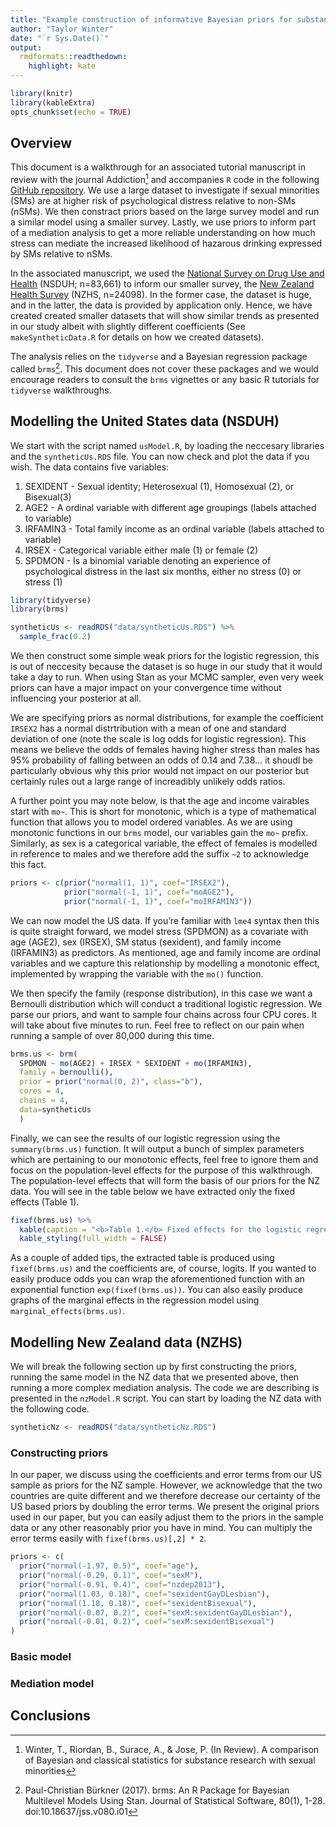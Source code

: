 ```yaml
---
title: "Example construction of informative Bayesian priors for substance research with minority groups"
author: "Taylor Winter"
date: "`r Sys.Date()`"
output:
  rmdformats::readthedown:
    highlight: kate
---
```


```r
library(knitr)
library(kableExtra)
opts_chunk$set(echo = TRUE)
```

## Overview

This document is a walkthrough for an associated tutorial manuscript in review with the journal Addiction[^1] and accompanies `R` code in the following [GitHub repository](https://github.com/haututu/bayesianPriorTutorial). We use a large dataset to investigate if sexual minorities (SMs) are at higher risk of psychological distress relative to non-SMs (nSMs). We then constract priors based on the large survey model and run a similar model using a smaller survey. Lastly, we use priors to inform part of a mediation analysis to get a more reliable understanding on how much stress can mediate the increased likelihood of hazarous drinking expressed by SMs relative to nSMs. 

In the associated manuscript, we used the [National Survey on Drug Use and Health](https://nsduhweb.rti.org/respweb/homepage.cfm) (NSDUH; n=83,661) to inform our smaller survey, the [New Zealand Health Survey](https://www.health.govt.nz/nz-health-statistics/national-collections-and-surveys/surveys/new-zealand-health-survey) (NZHS, n=24098). In the former case, the dataset is huge, and in the latter, the data is provided by application only. Hence, we have created created smaller datasets that will show similar trends as presented in our study albeit with slightly different coefficients (See `makeSyntheticData.R` for details on how we created datasets).

The analysis relies on the `tidyverse` and a Bayesian regression package called `brms`[^2]. This document does not cover these packages and we would encourage readers to consult the `brms` vignettes or any basic R tutorials for `tidyverse` walkthroughs.

[^1]: Winter, T., Riordan, B., Surace, A., & Jose, P. (In Review). A comparison of Bayesian and classical statistics for substance research with sexual minorities

[^2]: Paul-Christian Bürkner (2017). brms: An R Package for Bayesian Multilevel Models Using Stan. Journal of
  Statistical Software, 80(1), 1-28. doi:10.18637/jss.v080.i01

## Modelling the United States data (NSDUH)

We start with the script named `usModel.R`, by loading the neccesary libraries and the `syntheticUs.RDS` file. You can now check and plot the data if you wish. The data contains five variables:

1. SEXIDENT - Sexual identity; Heterosexual (1), Homosexual (2), or Bisexual(3)
2. AGE2 - A ordinal variable with different age groupings (labels attached to variable)
3. IRFAMIN3 - Total family income as an ordinal variable (labels attached to variable)
4. IRSEX - Categorical variable either male (1) or female (2)
5. SPDMON - Is a binomial variable denoting an experience of psychological distress in the last six months, either no stress (0) or stress (1)

```r
library(tidyverse)
library(brms)

syntheticUs <- readRDS("data/syntheticUs.RDS") %>%
  sample_frac(0.2)
```

We then construct some simple weak priors for the logistic regression, this is out of neccesity because the dataset is so huge in our study that it would take a day to run. When using Stan as your MCMC sampler, even very week priors can have a major impact on your convergence time without influencing your posterior at all.

We are specifying priors as normal distributions, for example the coefficient `IRSEX2` has a normal distrtribution with a mean of one and standard deviation of one (note the scale is log odds for logistic regression). This means we believe the odds of females having higher stress than males has 95% probability of falling between an odds of 0.14 and 7.38... it shoudl be particularly obvious why this prior would not impact on our posterior but certainly rules out a large range of increadibly unlikely odds ratios.

A further point you may note below, is that the age and income vairables start with `mo~`. This is short for monotonic, which is a type of mathematical function that allows you to model ordered variables. As we are using monotonic functions in our `brms` model, our variables gain the `mo~` prefix. Similarly, as sex is a categorical variable, the effect of females is modelled in reference to males and we therefore add the suffix `~2` to acknowledge this fact.


```r
priors <- c(prior("normal(1, 1)", coef="IRSEX2"),
            prior("normal(-1, 1)", coef="moAGE2"),
            prior("normal(-1, 1)", coef="moIRFAMIN3"))

```

We can now model the US data. If you're familiar with `lme4` syntax then this is quite straight forward, we model stress (SPDMON) as a covariate with age (AGE2), sex (IRSEX), SM status (sexident), and family income (IRFAMIN3) as predictors. As mentioned, age and family income are ordinal variables and we capture this relationship by modelling a  monotonic effect, implemented by wrapping the variable with the `mo()` function.

We then specify the family (response distribution), in this case we want a Bernoulli distribution which will conduct a traditional logistic regression. We parse our priors, and want to sample four chains across four CPU cores. It will take about five minutes to run. Feel free to reflect on our pain when running a sample of over 80,000 during this time.

```r
brms.us <- brm(
  SPDMON ~ mo(AGE2) + IRSEX * SEXIDENT + mo(IRFAMIN3),
  family = bernoulli(),
  prior = prior("normal(0, 2)", class="b"),
  cores = 4,
  chains = 4,
  data=syntheticUs
  )
```

Finally, we can see the results of our logistic regression using the `summary(brms.us)` function. It will output a bunch of simplex parameters which are pertaining to our monotonic effects, feel free to ignore them and focus on the population-level effects for the purpose of this walkthrough. The population-level effects that will form the basis of our priors for the NZ data. You will see in the table below we have extracted only the fixed effects (Table 1).

```r
fixef(brms.us) %>%
  kable(caption = "<b>Table 1.</b> Fixed effects for the logistic regression model using US data") %>%
  kable_styling(full_width = FALSE)
```

As a couple of added tips, the extracted table is produced using `fixef(brms.us)` and the coefficients are, of course, logits. If you wanted to easily produce odds you can wrap the aforementioned function with an exponential function `exp(fixef(brms.us))`. You can also easily produce graphs of the marginal effects in the regression model using `marginal_effects(brms.us)`.

## Modelling New Zealand data (NZHS)

We will break the following section up by first constructing the priors, running the same model in the NZ data that we presented above, then running a more complex mediation analysis. The code we are describing is presented in the `nzModel.R` script. You can start by loading the NZ data with the following code.

```r
syntheticNz <- readRDS("data/syntheticNz.RDS")
```

### Constructing priors

In our paper, we discuss using the coefficients and error terms from our US sample as priors for the NZ sample. However, we acknowledge that the two countries are quite different and we therefore decrease our certainty of the US based priors by doubling the error terms. We present the original priors used in our paper, but you can easily adjust them to the priors in the sample data or any other reasonably prior you have in mind. You can multiply the error terms easily with `fixef(brms.us)[,2] * 2`.

```r
priors <- c(
  prior("normal(-1.97, 0.5)", coef="age"),
  prior("normal(-0.29, 0.1)", coef="sexM"),
  prior("normal(-0.91, 0.4)", coef="nzdep2013"),
  prior("normal(1.03, 0.18)", coef="sexidentGayDLesbian"),
  prior("normal(1.18, 0.18)", coef="sexidentBisexual"),
  prior("normal(-0.07, 0.2)", coef="sexM:sexidentGayDLesbian"),
  prior("normal(-0.01, 0.2)", coef="sexM:sexidentBisexual")
)
```

### Basic model

### Mediation model

## Conclusions